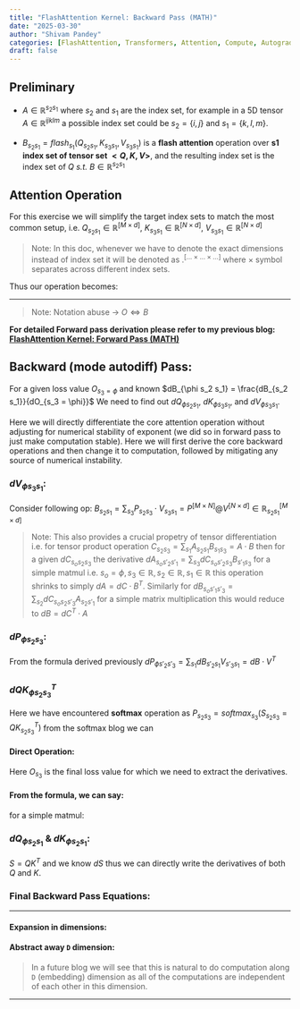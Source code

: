 ```yaml
---
title: "FlashAttention Kernel: Backward Pass (MATH)"
date: "2025-03-30"
author: "Shivam Pandey"
categories: [FlashAttention, Transformers, Attention, Compute, Autograd, MATH]
draft: false
---
```


## Preliminary
- $A \in \mathbb{R}^{s_2 s_1}$ where $s_2$ and $s_1$ are the index set, for example in a 5D tensor $A \in \mathbb{R}^{ijklm}$ a possible index set could be $s_2 = \{ i, j \}$ and $s_1 = \{k, l, m \}$.

- $B_{s_2 s_1} = flash_{s_1}(Q_{s_2 s_1}, K_{s_3 s_1}, V_{s_3 s_1})$ is a **flash attention** operation over **s1 index set of tensor set $<Q, K, V>$**, and the resulting index set is the index set of $Q$ *s.t.* $B \in \mathbb{R}^{s_2 s_1}$

## Attention Operation

For this exercise we will simplify the target index sets to match the most common setup, i.e. $Q_{s_2 s_1} \in \mathbb{R}^{[M \times d]}$, $K_{s_3 s_1} \in \mathbb{R}^{[N \times d]}$, $V_{s_3 s_1} \in \mathbb{R}^{[N \times d]}$

> Note: In this doc, whenever we have to denote the exact dimensions instead of index set it will be denoted as $.^{[... \times ... \times \dots]}$ where $\times$ symbol separates across different index sets.

Thus our operation becomes:

\begin{align}
B_{s_2 s_1} = attention_{s_1}(Q_{s_2 s_1}, K_{s_3 s_1}, V_{s_3 s_1}) \\
B^{[M \times d]} = attention_{d}(Q^{[M \times d]}, K^{[N \times d]}, V^{[N \times d]})
\end{align}

***

\begin{align}
S^{[M \times N]} = Q @ K^T = Q *_{(M \times d, N \times d, M \times N)} K \in \mathbb{R}^{[M \times N]} \\
S_{rmax}^{M} = \max_{N} S^{[M \times N]} \in \mathbb{R}^{M} \\
S_{rm}^{[m, n]} = S^{[m, n]} - S_{rmax}^{m} \forall [m, n] \in [M \times N]  \\
P^{[M \times N]} = softmax_{N}(S_{rm}^{[M \times N]}) \\
O^{[M \times d]} = P @ V = P *_{(M \times N, N \times d, M \times d)} V \in \mathbb{R}^{[M \times d]}
\end{align}

> Note: Notation abuse -> $O \iff B$

**For detailed Forward pass derivation please refer to my previous blog: [FlashAttention Kernel: Forward Pass (MATH)](/posts/flash-30-3-2025-kernelized)**

## Backward (mode autodiff) Pass:

\begin{align}
B_{s_2 s_1} \iff B^{[M \times d]} = attention_{d}(Q^{[M \times d]}, K^{[N \times d]}, V^{[N \times d]})
\end{align}

For a given loss value $O_{s_3 = \phi}$ and known $dB_{\phi s_2 s_1} = \frac{dB_{s_2 s_1}}{dO_{s_3 = \phi}}$ We need to find out $dQ_{\phi s_2 s_1}$, $dK_{\phi s_3 s_1}$, and $dV_{\phi s_3 s_1}$.

Here we will directly differentiate the core attention operation without adjusting for numerical stability of exponent (we did so in forward pass to just make computation stable). Here we will first derive the core backward operations and then change it to computation, followed by mitigating any source of numerical instability.

### $dV_{\phi s_3 s_1}$:

Consider following op: $B_{s_2 s_1} = \sum_{s_3} P_{s_2 s_3} \cdot V_{s_3 s_1} = P^{[M \times N]} @ V^{[N \times d]} \in \mathbb{R}^{[M \times d]}_{s_2 s_1}$

\begin{align}
dV_{\phi s'_3 s'_1} = \frac{\partial O_{\phi}}{\partial V_{s'_3 s'_1}} = \sum_{s_2 s_1} \frac{\partial O_{\phi}}{\partial B_{s_2 s_1}} \frac{\partial B_{s_2 s_1}}{\partial V_{s'_3 s'_1}} = \sum_{s_2 s_1} dB_{s_2 s_1} \frac{\partial B_{s_2 s_1}}{\partial V_{s'_3 s'_1}} \\
\frac{\partial B_{s_2 s_1}}{\partial V_{s'_3 s'_1}} = \sum_{s_3} P_{s_2 s_3} \mathbb{1}_{(s_3 s_1) = (s'_3 s'_1)} = P_{s_2 s'_3} \mathbb{1}_{s_1 = s'_1} \\
\sum_{s_2 s_1} dB_{s_2 s_1} \frac{\partial B_{s_2 s_1}}{\partial V_{s'_3 s'_1}} = \sum_{s_2 s_1} dB_{s_2 s_1} P_{s_2 s'_3} \mathbb{1}_{s_1 = s'_1} = \sum_{s_2} dB_{s_2 s'_1} P_{s_2 s'_3} \\
dV_{\phi s'_3 s'_1} = \sum_{s_2 s_1} dB_{s_2 s_1} \frac{\partial B_{s_2 s_1}}{\partial V_{s'_3 s'_1}} = \sum_{s_2} dB_{s_2 s'_1} P_{s_2 s'_3} = dB^T \cdot P
\end{align}

> Note: This also provides a crucial propetry of tensor differentiation i.e. for tensor product operation $C_{s_2 s_3} = \sum_{s_1} A_{s_2 s_1} B_{s_1 s_3} = A \cdot B$ then for a given $dC_{s_o s_2 s_3}$ the derivative $dA_{s_o s'_2 s'_1} = \sum_{s_3} dC_{s_o s'_2 s_3} B_{s'_1 s_3}$ for a simple matmul i.e. $s_o = \phi, s_3 \in \mathbb{R}, s_2 \in \mathbb{R}, s_1 \in \mathbb{R}$ this operation shrinks to simply $dA = dC \cdot B^T$. Similarly for $dB_{s_o s'_1 s'_3} = \sum_{s_2} dC_{s_o s_2 s'_3} A_{s_2 s'_1}$ for a simple matrix multiplication this would reduce to $dB = dC^T \cdot A$

### $dP_{\phi s_2 s_3}$:

From the formula derived previously $dP_{\phi s'_2 s'_3} = \sum_{s_1} dB_{s'_2 s_1} V_{s'_3 s_1} = dB \cdot V^T$

### $dQK^T_{\phi s_2 s_3}$

Here we have encountered **softmax** operation as $P_{s_2 s_3} = softmax_{s_3}(S_{s_2 s_3} = QK^T_{s_2 s_3})$ from the softmax blog we can

#### Direct Operation:

\begin{equation}
B_{s_2 s_1} = softmax_{s_1}(A_{s_2 s_1})
\end{equation}

Here $O_{s_3}$ is the final loss value for which we need to extract the derivatives.

\begin{align}
\frac{\partial O_{s_3}}{\partial A_{s'_2 s'_1}} = B_{s'_2 s'_1} \left[dB_{s_3 s'_2 s'_1} - \sum_{s_1} dB_{s_3 s'_2 s_1} B_{s'_2 s_1}\right]
\end{align}

#### From the formula, we can say:

\begin{align}
\frac{\partial O_{\phi}}{\partial QK^T_{s'_2 s'_3}} = P_{s'_2 s'_3} \left[dP_{\phi s'_2 s'_3} -  \sum_{s_3} dP_{\phi s'_2 s_3} P_{s'_2 s_3}\right]
\end{align}

for a simple matmul:

\begin{align}
\frac{\partial O_{\phi}}{\partial S_{i'j'}} = P_{i'j'} \left[dP_{i'j'} - dP_{i':}^T \circ P_{i':} \right] = P \times \left[dP - BMM(dP_{i'1j, P_{i'j1}}) \right]
\end{align}

### $dQ_{\phi s_2 s_1}$ & $dK_{\phi s_2 s_1}$:

$S = QK^T$ and we know $dS$ thus we can directly write the derivatives of both $Q$ and $K$.

\begin{align}
dQ = dS \cdot K \\
dK = dS^T \cdot Q
\end{align}

### Final Backward Pass Equations:

\begin{align}
dB \in \mathbb{R}^{[M \times D]}, \{Q, dQ\} \in \mathbb{R}^{[M \times D]}, \\ \{K, dK\} \in \mathbb{R}^{[N \times D]}, \{V, dV\} \in \mathbb{R}^{[N \times D]}\\
\end{align}

***

\begin{align}
dV = dB^T \cdot P \\
dP = dB \cdot V^T \\
dS_{i'j'} = P_{i'j'} \left[dP_{i'j'} - dP_{i':}^T \circ P_{i':} \right] \\
dQ = dS \cdot K \\
dK = dS^T \cdot Q
\end{align}

#### Expansion in dimensions:

\begin{align}
S_{ij} = \sum_d q_{i d} k_{j d} \\
dV_{j d} = dB^T \cdot P = \sum_i dB_{i d} P_{i j} = \sum_i dB_{i d} \frac{\exp(S_{i j})}{L_i} \\
dP_{i j} = dB \cdot V^T = \sum_d dB_{i d} V_{j d} \\
dS_{i j} = P_{i j} \left[dP_{i j} - \sum_j dP_{i j} P_{i j} \right] \\
dQ_{i d} = dS \cdot K = \sum_{j} dS_{i j} K_{j d}\\
dK_{j d} = dS^T \cdot Q = \sum_{i} dS_{i j} Q_{i d}
\end{align}

#### Abstract away `D` dimension:

> In a future blog we will see that this is natural to do computation along `D` (embedding) dimension as all of the computations are independent of each other in this dimension.

\begin{align}
S_{ij} = q_i \circ k_j \\
dV_j = \sum_i dB_{i d} \frac{\exp(q_i \circ k_j)}{L_i} \\
dP_{i j} = dB_i \circ V_j \\
dS_{i j} = P_{i j} \left[dP_{i j} - \sum_j dP_{i j} P_{i j} \right] \\
dQ_i = dS_i \circ K_j \\
dK_j = dS^T_j \circ Q_i \\
\end{align}

---

\begin{align}
\sum_j dP_{i j} P_{i j} = \sum_j \big(\sum_d dB_{i d} V_{j d}\big) P_{i j} = \sum_j \sum_d dB_{i d} V_{j d} P_{i j} \\
= \sum_d \sum_j dB_{i d} V_{j d} P_{i j} = \sum_d dB_{i d} \sum_j V_{j d} P_{i j} = \sum_d dB_{i d} B_{i d}
\end{align}


\begin{align}
S_{ij} = q_i \circ k_j \\
dV_j = \sum_i dB_{i d} \frac{\exp(q_i \circ k_j)}{L_i} \\
dP_{i j} = dB_i \circ V_j \\
dS_{i j} = P_{i j} \left[dP_{i j} - dB_i \circ B_i \right] \\
dQ_i = dS_i \circ K_j \\
dK_j = dS^T_j \circ Q_i \\
\end{align}
